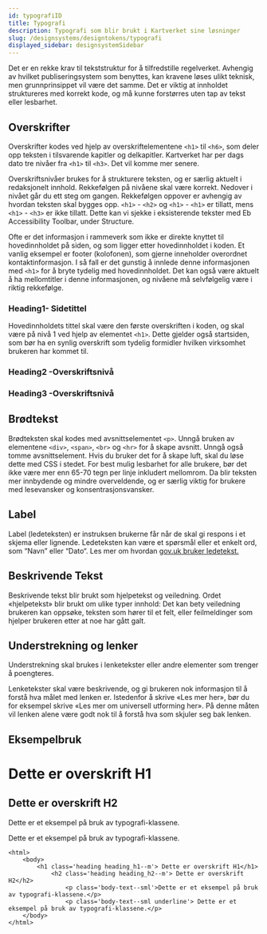 ```yaml
---
id: typografiID
title: Typografi
description: Typografi som blir brukt i Kartverket sine løsninger
slug: /designsystems/designtokens/typografi
displayed_sidebar: designsystemSidebar
---
```



Det er en rekke krav til tekststruktur for å tilfredstille regelverket. Avhengig av hvilket publiseringsystem som benyttes, kan kravene løses ulikt teknisk, men grunnprinsippet vil være det samme.
Det er viktig at innholdet struktureres med korrekt kode, og må kunne forstørres uten tap av tekst eller lesbarhet. 


## Overskrifter
Overskrifter kodes ved hjelp av overskriftelementene <code><h1\></code> til <code><h6\></code>, som deler opp teksten i tilsvarende kapitler og delkapitler. Kartverket har per dags dato tre nivåer fra <code><h1\></code> til <code><h3\></code>. Det vil komme mer senere. 

Overskriftsnivåer brukes for å strukturere teksten, og er særlig aktuelt i redaksjonelt innhold. 
Rekkefølgen på nivåene skal være korrekt. Nedover i nivået går du ett steg om gangen. Rekkefølgen oppover er avhengig av hvordan teksten skal bygges opp. <code><h1\></code> - <code><h2\></code> og <code><h1\></code> - <code><h1\></code> er tillatt, mens <code><h1\></code> - <code><h3\></code> er ikke tillatt.
Dette kan vi sjekke i eksisterende tekster med Eb Accessibility Toolbar, under Structure. 

Ofte er det informasjon i rammeverk som ikke er direkte knyttet til hovedinnholdet på siden, og som ligger etter hovedinnholdet i koden. Et vanlig eksempel er footer (kolofonen), som gjerne inneholder overordnet kontaktinformasjon.
I så fall er det gunstig å innlede denne informasjonen med <code><h1\></code> for å bryte tydelig med hovedinnholdet. Det kan også være aktuelt å ha mellomtitler i denne informasjonen, og nivåene må selvfølgelig være i riktig rekkefølge.  

### Heading1- Sidetittel
Hovedinnholdets tittel skal være den første overskriften i koden, og skal være på nivå 1 ved hjelp av elementet <code><h1\></code>. Dette gjelder også startsiden, som bør ha en synlig overskrift som tydelig formidler hvilken virksomhet brukeren har kommet til.



<Heading1/>


### Heading2 -Overskriftsnivå
<Heading2/>

### Heading3 -Overskriftsnivå
<Heading3/>

## Brødtekst

Brødteksten skal kodes med avsnittselementet <code><p\></code>. Unngå bruken av elementene <code><div\></code>, <code><span\></code>, <code><br\></code> og <code><hr\></code> for å skape avsnitt.
Unngå også tomme avsnittselement. Hvis du bruker det for å skape luft, skal du løse dette med CSS i stedet. 
For best mulig lesbarhet for alle brukere, bør det ikke være mer enn 65-70 tegn per linje inkludert mellomrom. Da blir teksten mer innbydende og mindre overveldende, og er særlig viktig for brukere med lesevansker og konsentrasjonsvansker. 

<BodyText/>


## Label
Label (ledeteksten) er instruksen brukerne får når de skal gi respons i et skjema eller lignende. Ledeteksten kan være et spørsmål eller et enkelt ord, som “Navn” eller “Dato“. Les mer om hvordan <a href="https://www.gov.uk/" class='underline'> gov.uk bruker ledetekst. </a> 
  
<Label/>

## Beskrivende Tekst 
Beskrivende tekst blir brukt som hjelpetekst og veiledning. Ordet «hjelpetekst» blir brukt om ulike typer innhold: Det kan bety veiledning brukeren kan oppsøke, teksten som hører til et felt, eller feilmeldinger som hjelper brukeren etter at noe har gått galt.
<Detail/>

## Understrekning og lenker
Understrekning skal brukes i lenketekster eller andre elementer som trenger å poengteres. 

Lenketekster skal være beskrivende, og gi brukeren nok informasjon til å forstå hva målet med lenken er. 
Istedenfor å skrive «Les mer her», bør du for eksempel skrive «Les mer om universell utforming her». På denne måten vil lenken alene være godt nok til å forstå hva som skjuler seg bak lenken.

<Underline/>

## Eksempelbruk
<html>
    <body>
        <div class="typographyCard">
            <h1 class='heading heading__h1--m'> Dette er overskrift H1</h1>
                <h2 class='heading heading__h2--m'> Dette er overskrift H2</h2>
                <p class='body-text--sml'>Dette er et eksempel på bruk av typografi-klassene.</p>
                <p class='body-text--sml underline'> Dette er et eksempel på bruk av typografi-klassene.</p>
        </div>
    </body>
</html>

```markup 
<html>
    <body>
        <h1 class='heading heading_h1--m'> Dette er overskrift H1</h1>
            <h2 class='heading heading_h2--m'> Dette er overskrift H2</h2>
                <p class='body-text--sml'>Dette er et eksempel på bruk av typografi-klassene.</p>
                <p class='body-text--sml underline'> Dette er et eksempel på bruk av typografi-klassene.</p>
    </body>
</html>
```



